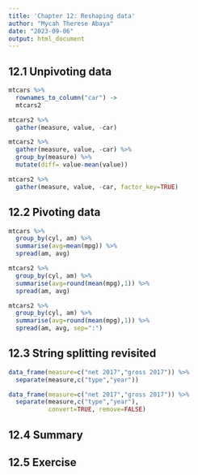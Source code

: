 ---
title: 'Chapter 12: Reshaping data'
author: "Mycah Therese Abaya"
date: "2023-09-06"
output: html_document
---

## 12.1 Unpivoting data

```{r}
mtcars %>% 
  rownames_to_column("car") ->
  mtcars2
```

```{r}
mtcars2 %>% 
  gather(measure, value, -car)
```

```{r}
mtcars2 %>% 
  gather(measure, value, -car) %>% 
  group_by(measure) %>% 
  mutate(diff= value-mean(value))
```

```{r}
mtcars2 %>% 
  gather(measure, value, -car, factor_key=TRUE)
```

## 12.2 Pivoting data

```{r}
mtcars %>% 
  group_by(cyl, am) %>% 
  summarise(avg=mean(mpg)) %>% 
  spread(am, avg)
```

```{r}
mtcars2 %>% 
  group_by(cyl, am) %>% 
  summarise(avg=round(mean(mpg),1)) %>% 
  spread(am, avg)
```

```{r}
mtcars2 %>% 
  group_by(cyl, am) %>% 
  summarise(avg=round(mean(mpg),1)) %>% 
  spread(am, avg, sep=":")
```

## 12.3 String splitting revisited

```{r}
data_frame(measure=c("net 2017","gross 2017")) %>% 
  separate(measure,c("type","year"))
```

```{r}
data_frame(measure=c("net 2017","gross 2017")) %>% 
  separate(measure,c("type","year"),
           convert=TRUE, remove=FALSE)
```

## 12.4 Summary

## 12.5 Exercise